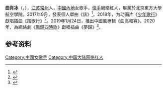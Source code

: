 {{藝人
| 姓名 = 曲肖冰
| 類型 = 女歌手
| 羅馬拼音 =  Qu Xiao Bing
| 英文名 =  
| 暱稱 =  
| 國籍 = {{PRC}}
| 民族 =   
| 籍貫 =  
| 出生日期 = {{Birth date and age|1993|9|28}}
| 出生地點 = {{CHN}}[[江蘇省|江蘇省]] 
| 職業 = 歌手、[[網絡主播|網絡主播]] 
| 母校 =[[北京东方大学航空学院|北京东方大学航空学院]] <ref>{{Cite web|title=曲肖冰_歌手_樂庫頻道_酷狗网|url=https://www.kugou.com/yy/singer/home/185945.html|accessdate=2020-10-19|work=www.kugou.com|archive-date=2020-10-19|archive-url=https://web.archive.org/web/20201019154817/https://www.kugou.com/yy/singer/home/185945.html|dead-url=no}}</ref> 
| 音樂類型 = [[流行音樂|流行音樂]] 
| 出道地點 = {{中國大陸}}
| 代表作 = *《太陽》（翻唱）
*《落雨醉霓裳》（翻唱）
*《退》（翻唱）
*《該》（翻唱）
*《當真》（翻唱）
*《厚顏無恥》（翻唱）
*《低估》（翻唱）
| 相關團體 =  
}}
'''曲肖冰'''（{{lang-en|Qu Xiao-bing}}，{{bd|1993年|9月28日||}}），[[江苏省|江苏]][[常州市|常州]]人，[[中國內地|中國內地]]女歌手，[[快手|快手]]網絡紅人，畢業於北京東方大學航空學院。2017年9月，發表個人單曲《該》<ref>{{cite news |editor=aprilyin |title=曲肖冰新作单曲《該》 為愛執著發聲 |url=https://ent.qq.com/a/20170911/031587.htm |accessdate=2020-10-19 |work=騰訊娛樂 |publisher=騰訊 |date=2017-09-11 |archive-date=2020-10-19 |archive-url=https://web.archive.org/web/20201019135223/https://ent.qq.com/a/20170911/031587.htm |dead-url=no }}</ref>。2018年，为动画片《[[少年歌行|少年歌行]]》獻唱插曲《踏歌行》<ref>{{cite news |title=曲肖冰《少年歌行》獻聲 《踏歌行》引起無數共鳴 |url=http://news.yule.com.cn/html/201812/287081.html |accessdate=2020-10-19 |work=中娱网 |date=2018-12-14 |archive-date=2020-10-19 |archive-url=https://web.archive.org/web/20201019134950/http://news.yule.com.cn/html/201812/287081.html |dead-url=no }}</ref>。2019年1月24日，推出中國風專輯《曲高和寡》。2020年，為網絡劇《[[鳳歸四時歌|鳳歸四時歌]]》獻唱插曲《夢歸》<ref>{{cite news |editor=任芯儀 |title=《鳳歸四時歌》熱播 國風插曲《夢歸》上线 |url=http://ent.ynet.com/2020/06/22/2676973t1254.html |accessdate=2020-10-19 |work=北青網 |date=2020-06-22 |archive-date=2020-10-19 |archive-url=https://web.archive.org/web/20201019132908/http://ent.ynet.com/2020/06/22/2676973t1254.html |dead-url=no }}</ref>。

== 参考资料 ==
{{reflist}}

[[Category:中國女歌手|Category:中國女歌手]]
[[Category:中国大陆网络红人|Category:中国大陆网络红人]]